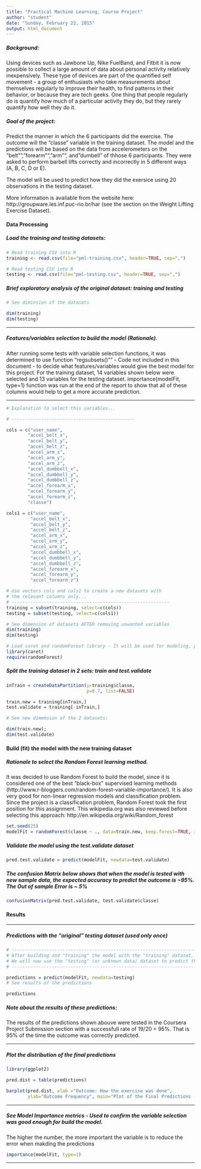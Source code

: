 ```yaml
---
title: "Practical Machine Learning, Course Project"
author: "student"
date: "Sunday, February 22, 2015"
output: html_document
---
```


##### Background:

Using devices such as Jawbone Up, Nike FuelBand, and Fitbit it is now possible to collect a large amount of data about personal activity relatively inexpensively. These type of devices are part of the quantified self movement - a group of enthusiasts who take measurements about themselves regularly to improve their health, to find patterns in their behavior, or because they are tech geeks. One thing that people regularly do is quantify how much of a particular activity they do, but they rarely quantify how well they do it. 

##### Goal of the project:

Predict the manner in which the 6 participants did the exercise. The outcome will the "classe" variable in the training dataset. The model and the predictions will be based on the data from accelerometers on the "belt"", "forearm"", "arm"", and "dumbell" of thhose 6 participants. They were asked to perform barbell lifts correctly and incorrectly in 5 different ways (A, B, C, D or E). 

The model will be used to predict how they did the exersice using 20 observations in the testing dataset.

More information is available from the website here: http://groupware.les.inf.puc-rio.br/har (see the section on the Weight Lifting Exercise Dataset). 


#### Data Processing

##### Load the training and testing datasets:

```r
# Read training CSV into R
training <- read.csv(file="pml-training.csv", header=TRUE, sep=",")

# Read testing CSV into R
testing <- read.csv(file="pml-testing.csv", header=TRUE, sep=",")

```

##### Brief exploratory analysis of the original dataset: training and testing

```r
# See diminsion of the datasets

dim(training)
dim(testing)

```

---

##### Features/variables selection to build the model (Rationale).

After running some tests with variable selection functions, it was determined to use function "regsubsets()"" - Code not included in this document - to decide what features/variables would give the best model for this project. For the training dataset, 14 variables shown below were selected and 13 variables for the testing dataset. importance(modelFit, type=1) function was run at the end of the report to show that all of these columns would help to get a more accurate prediction.

---

```r

# Explanation to select this variables...

# ----------------------------------------------

cols = c("user_name",
        "accel_belt_x",
        "accel_belt_y",
        "accel_belt_z",
        "accel_arm_x",
        "accel_arm_y",
        "accel_arm_z",
        "accel_dumbbell_x",
        "accel_dumbbell_y",
        "accel_dumbbell_z",
        "accel_forearm_x",
        "accel_forearm_y",
        "accel_forearm_z",
        "classe")

cols1 = c("user_name",
         "accel_belt_x",
         "accel_belt_y",
         "accel_belt_z",
         "accel_arm_x",
         "accel_arm_y",
         "accel_arm_z",
         "accel_dumbbell_x",
         "accel_dumbbell_y",
         "accel_dumbbell_z",
         "accel_forearm_x",
         "accel_forearm_y",
         "accel_forearm_z")

# Use vectors cols and cols1 to create a new datasets with
# the relevant columns only...
# -----------------------------------------------------------
training = subset(training, select=c(cols))
testing = subset(testing, select=c(cols1))

# See dimension of datasets AFTER removing unwanted variables
dim(training)
dim(testing)

```


```r
# Load caret and randomForest library - It will be used for modeling, predicting and plotting
library(caret)
require(randomForest) 
```


##### Split the training dataset in 2 sets: train and test.validate

```r

inTrain = createDataPartition(y=training$classe,
                              p=0.7, list=FALSE)

train.new = training[inTrain,]
test.validate = training[-inTrain,]

# See new dimemsion of the 2 datasets:

dim(train.new); 
dim(test.validate)

```



#### Build (fit) the model with the new training dataset

##### Rationale to select the Random Forest learning method.

It was decided to use Random Forest to build the model, since it is considered one of the best "black-box" supervised learning methods (http://www.r-bloggers.com/random-forest-variable-importance/). It is also very good for non-linear regression models and classification problem.
Since the project is a classification problem, Random Forest took the first position for this assignment. This wikipedia.org was also reviewed before selecting this approach: http://en.wikipedia.org/wiki/Random_forest


```r

set.seed(25)
modelFit = randomForest(classe ~ ., data=train.new, keep.forest=TRUE, importance=TRUE)

```

##### Validate the model using the test.validate dataset


```r

pred.test.validate = predict(modelFit, newdata=test.validate)

```

##### The confusion Matrix below shows that when the model is tested with new sample data, the expected accuracy to predict the outcome is ~95%. The Out of sample Error is ~ 5%

```r
confusionMatrix(pred.test.validate, test.validate$classe)

```


#### Results

---

##### Predictions with the "original" testing dataset (used only once)

```r

# ---------------------------------------------------------------------
# After building and "training" the model with the "training" dataset,
# We will now use the "testing" (or unknown data) dataset to predict the outcome.
# ---------------------------------------------------------------------

predictions = predict(modelFit, newdata=testing)
# See results of the predictions

predictions
```

##### Note about the results of these predictions:

 The results of the predictions shown abouve were tested in the Coursera
 Project Submission section with a successfull rate of 19/20 = 95%.
 That is 95% of the time the outcome was correctly predicted.

---

##### Plot the distribution of the final predictions

```r
library(ggplot2)

pred.dist = table(predictions)

barplot(pred.dist, xlab ="Outcome: How the exercise was done",
        ylab="Outcome Frequency", main="Plot of the Final Predictions - (with testing dataset)")

```


---

##### See Model Importance metrics - Used to confirm the variable selection was good enough for build the model.

The higher the number, the more important the variable is to reduce the error when makding the predictions

```r

importance(modelFit, type=1)
```

---



